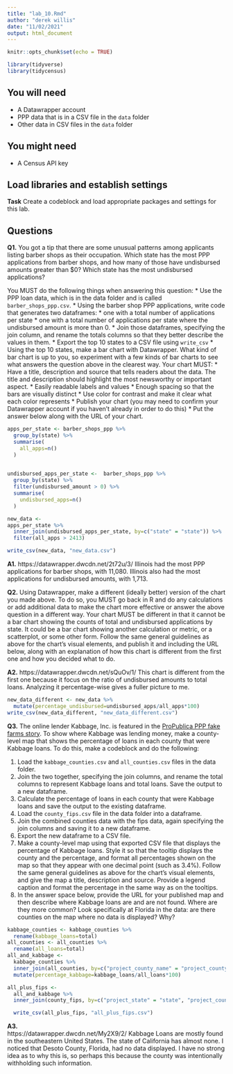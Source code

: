 ```yaml
---
title: "lab_10.Rmd"
author: "derek willis"
date: "11/02/2021"
output: html_document
---
```


```r
knitr::opts_chunk$set(echo = TRUE)
```
```r
library(tidyverse)
library(tidycensus)
```
## You will need

* A Datawrapper account
* PPP data that is in a CSV file in the `data` folder
* Other data in CSV files in the `data` folder

## You might need

* A Census API key

## Load libraries and establish settings

**Task** Create a codeblock and load appropriate packages and settings for this lab.

## Questions

**Q1.** You got a tip that there are some unusual patterns among applicants listing barber shops as their occupation. Which state has the most PPP applications from barber shops, and how many of those have undisbursed amounts greater than $0? Which state has the most undisbursed applications?

You MUST do the following things when answering this question:
* Use the PPP loan data, which is in the data folder and is called `barber_shops_ppp.csv`.
* Using the barber shop PPP applications, write code that generates two dataframes:
  * one with a total number of applications per state
  * one with a total number of applications per state where the undisbursed amount is more than 0.
* Join those dataframes, specifying the join column, and rename the totals columns so that they better describe the values in them.
* Export the top 10 states to a CSV file using `write_csv`
* Using the top 10 states, make a bar chart with Datawrapper. What kind of bar chart is up to you, so experiment with a few kinds of bar charts to see what answers the question above in the clearest way. Your chart MUST:
  * Have a title, description and source that tells readers about the data. The title and description should highlight the most newsworthy or important aspect.
  * Easily readable labels and values
  * Enough spacing so that the bars are visually distinct
  * Use color for contrast and make it clear what each color represents
* Publish your chart (you may need to confirm your Datawrapper account if you haven't already in order to do this)
* Put the answer below along with the URL of your chart.
```r
apps_per_state <- barber_shops_ppp %>% 
  group_by(state) %>% 
  summarise(
    all_apps=n()  
  ) 
      

undisbursed_apps_per_state <-  barber_shops_ppp %>% 
  group_by(state) %>% 
  filter(undisbursed_amount > 0) %>% 
  summarise(
    undisbursed_apps=n()
  ) 

new_data <-
apps_per_state %>%
  inner_join(undisbursed_apps_per_state, by=c("state" = "state")) %>% 
  filter(all_apps > 2413)

write_csv(new_data, "new_data.csv")
```
**A1.**
https://datawrapper.dwcdn.net/2t72u/3/
Illinois had the most PPP applications for barber shops, with 11,080.  Illinois also had the most applications for undisbursed amounts, with 1,713.

**Q2.** Using Datawrapper, make a different (ideally better) version of the chart you made above. To do so, you MUST go back in R and do any calculations or add additional data to make the chart more effective or answer the above question in a different way. Your chart MUST be different in that it cannot be a bar chart showing the counts of total and undisbursed applications by state. It could be a bar chart showing another calculation or metric, or a scatterplot, or some other form. Follow the same general guidelines as above for the chart's visual elements, and publish it and including the URL below, along with an explanation of how this chart is different from the first one and how you decided what to do.

**A2.**
https://datawrapper.dwcdn.net/sQuOv/1/
This chart is different from the first one because it focus on the ratio of undisbursed amounts to total loans.  Analyzing it percentage-wise gives a fuller picture to me. 
```r
new_data_different <- new_data %>% 
  mutate(percentage_undisbursed=undisbursed_apps/all_apps*100) 
write_csv(new_data_different, "new_data_different.csv")
```
**Q3.** The online lender Kabbage, Inc. is featured in the [ProPublica PPP fake farms story](https://www.propublica.org/article/ppp-farms). To show where Kabbage was lending money, make a county-level map that shows the percentage of loans in each county that were Kabbage loans. To do this, make a codeblock and do the following:

1. Load the `kabbage_counties.csv` and `all_counties.csv` files in the data folder.
2. Join the two together, specifying the join columns, and rename the total columns to represent Kabbage loans and total loans. Save the output to a new dataframe.
3. Calculate the percentage of loans in each county that were Kabbage loans and save the output to the existing dataframe.
4. Load the `county_fips.csv` file in the data folder into a dataframe.
5. Join the combined counties data with the fips data, again specifying the join columns and saving it to a new dataframe.
6. Export the new dataframe to a CSV file.
7. Make a county-level map using that exported CSV file that displays the percentage of Kabbage loans. Style it so that the tooltip displays the county and the percentage, and format all percentages shown on the map so that they appear with one decimal point (such as 3.4%). Follow the same general guidelines as above for the chart's visual elements, and give the map a title, description and source. Provide a legend caption and format the percentage in the same way as on the tooltips.
8. In the answer space below, provide the URL for your published map and then describe where Kabbage loans are and are not found. Where are they more common? Look specifically at Florida in the data: are there counties on the map where no data is displayed? Why?
```r
kabbage_counties <- kabbage_counties %>% 
  rename(kabbage_loans=total) 
all_counties <- all_counties %>% 
  rename(all_loans=total)
all_and_kabbage <- 
  kabbage_counties %>%
  inner_join(all_counties, by=c("project_county_name" = "project_county_name", "project_state" = "project_state")) %>% 
  mutate(percentage_kabbage=kabbage_loans/all_loans*100) 

all_plus_fips <-
  all_and_kabbage %>% 
  inner_join(county_fips, by=c("project_state" = "state", "project_county_name" = "match_county")) %>% 

  write_csv(all_plus_fips, "all_plus_fips.csv")
```
**A3.**  
https://datawrapper.dwcdn.net/My2X9/2/
Kabbage Loans are mostly found in the southeastern United States.  The state of California has almost none.  I noticed that Desoto County, Florida, had no data displayed. I have no strong idea as to why this is, so perhaps this because the county was intentionally withholding such information.  